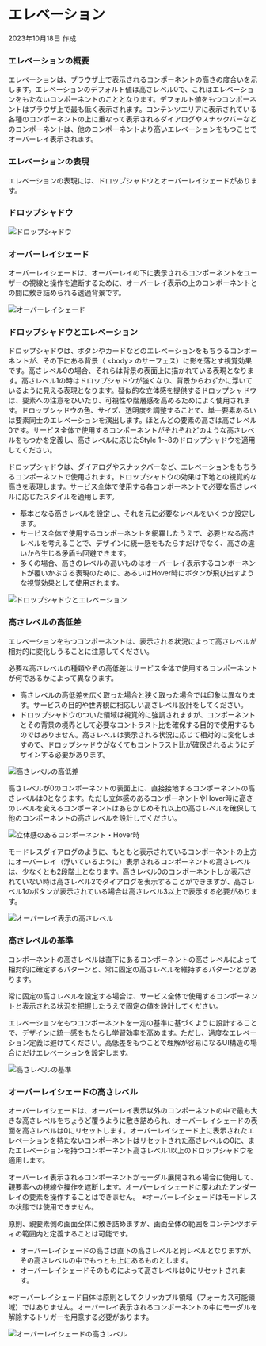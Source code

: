 
<Meta title="Elevation/Introduction" />

# エレベーション

2023年10月18日 作成

### エレベーションの概要

エレベーションは、ブラウザ上で表示されるコンポーネントの高さの度合いを示します。エレベーションのデフォルト値は高さレベル0で、これはエレベーションをもたないコンポーネントのこととなります。デフォルト値をもつコンポーネントはブラウザ上で最も低く表示されます。コンテンツエリアに表示されている各種のコンポーネントの上に重なって表示されるダイアログやスナックバーなどのコンポーネントは、他のコンポーネントより高いエレベーションをもつことでオーバーレイ表示されます。

### エレベーションの表現

エレベーションの表現には、ドロップシャドウとオーバーレイシェードがあります。

### ドロップシャドウ

<img src={DropShadow} alt="ドロップシャドウ" />

### オーバーレイシェード

オーバーレイシェードは、オーバーレイの下に表示されるコンポーネントをユーザーの視線と操作を遮断するために、オーバーレイ表示の上のコンポーネントとの間に敷き詰められる透過背景です。

<img src={OverlayShade} alt="オーバーレイシェード" />

### ドロップシャドウとエレベーション

ドロップシャドウは、ボタンやカードなどのエレベーションをもちうるコンポーネントが、その下にある背景（ &lt;body&gt; のサーフェス）に影を落とす視覚効果です。高さレベル0の場合、それらは背景の表面上に描かれている表現となります。高さレベル1の時はドロップシャドウが強くなり、背景からわずかに浮いているように見える表現となります。疑似的な立体感を提供するドロップシャドウは、要素への注意をひいたり、可視性や階層感を高めるためによく使用されます。ドロップシャドウの色、サイズ、透明度を調整することで、単一要素あるいは要素同士のエレベーションを演出します。ほとんどの要素の高さは高さレベル0です。サービス全体で使用するコンポーネントがそれぞれどのような高さレベルをもつかを定義し、高さレベルに応じたStyle 1～8のドロップシャドウを適用してください。

ドロップシャドウは、ダイアログやスナックバーなど、エレベーションをもちうるコンポーネントで使用されます。ドロップシャドウの効果は下地との視覚的な高さを表現します。サービス全体で使用する各コンポーネントで必要な高さレベルに応じたスタイルを適用します。

- 基本となる高さレベルを設定し、それを元に必要なレベルをいくつか設定します。
- サービス全体で使用するコンポーネントを網羅したうえで、必要となる高さレベルを考えることで、デザインに統一感をもたらすだけでなく、高さの違いから生じる矛盾も回避できます。
- 多くの場合、高さのレベルの高いものはオーバーレイ表示するコンポーネントが覆いかぶさる表現のために、あるいはHover時にボタンが飛び出すような視覚効果として使用されます。

<img src={ShadowElevation} alt="ドロップシャドウとエレベーション" />

### 高さレベルの高低差

エレベーションをもつコンポーネントは、表示される状況によって高さレベルが相対的に変化しうることに注意してください。

必要な高さレベルの種類やその高低差はサービス全体で使用するコンポーネントが何であるかによって異なります。
- 高さレベルの高低差を広く取った場合と狭く取った場合では印象は異なります。サービスの目的や世界観に相応しい高さレベル設計をしてください。
- ドロップシャドウのついた領域は視覚的に強調されますが、コンポーネントとその背景の境界として必要なコントラスト比を確保する目的で使用するものではありません。高さレベルは表示される状況に応じて相対的に変化しますので、ドロップシャドウがなくてもコントラスト比が確保されるようにデザインする必要があります。

<img src={HeightLevel} alt="高さレベルの高低差" />

高さレベルが0のコンポーネントの表面上に、直接接地するコンポーネントの高さレベルは0となります。ただし立体感のあるコンポーネントやHover時に高さのレベルを変えるコンポーネントはあらかじめそれ以上の高さレベルを確保して他のコンポーネントの高さレベルを設計してください。

<img src={Hover} alt="立体感のあるコンポーネント・Hover時" />

モードレスダイアログのように、もともと表示されているコンポーネントの上方にオーバーレイ（浮いているように）表示されるコンポーネントの高さレベルは、少なくとも2段階上となります。高さレベル0のコンポーネントしか表示されていない時は高さレベル2でダイアログを表示することができますが、高さレベル1のボタンが表示されている場合は高さレベル3以上で表示する必要があります。

<img src={Overlay} alt="オーバーレイ表示の高さレベル" />

### 高さレベルの基準

コンポーネントの高さレベルは直下にあるコンポーネントの高さレベルによって相対的に確定するパターンと、常に固定の高さレベルを維持するパターンとがあります。

常に固定の高さレベルを設定する場合は、サービス全体で使用するコンポーネントと表示される状況を把握したうえで固定の値を設計してください。

エレベーションをもつコンポーネントを一定の基準に基づくように設計することで、デザインに統一感をもたらし学習効率を高めます。ただし、過度なエレベーション定義は避けてください。高低差をもつことで理解が容易になるUI構造の場合にだけエレベーションを設定します。

<img src={HeightLevelBase} alt="高さレベルの基準" />

### オーバーレイシェードの高さレベル

オーバーレイシェードは、オーバーレイ表示以外のコンポーネントの中で最も大きな高さレベルをちょうど覆うように敷き詰められ、オーバーレイシェードの表面を高さレベルは0にリセットします。オーバーレイシェード上に表示されたエレベーションを持たないコンポーネントはリセットされた高さレベルの0に、またエレベーションを持つコンポーネント高さレベル1以上のドロップシャドウを適用します。

オーバーレイ表示されるコンポーネントがモーダル展開される場合に使用して、親要素への視線や操作を遮断します。オーバーレイシェードに覆われたアンダーレイの要素を操作することはできません。
※オーバーレイシェードはモードレスの状態では使用できません。

原則、親要素側の画面全体に敷き詰めますが、画面全体の範囲をコンテンツボディの範囲内と定義することは可能です。
- オーバーレイシェードの高さは直下の高さレベルと同レベルとなりますが、その高さレベルの中でもっとも上にあるものとします。
- オーバーレイシェードそのものによって高さレベルは0にリセットされます。

※オーバーレイシェード自体は原則としてクリッカブル領域（フォーカス可能領域）ではありません。オーバーレイ表示されるコンポーネントの中にモーダルを解除するトリガーを用意する必要があります。

<img src={OverlayShadeLevel} alt="オーバーレイシェードの高さレベル" />
